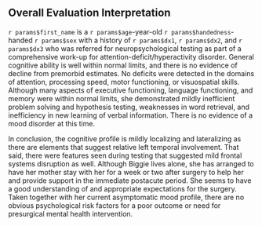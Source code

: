 ## Overall Evaluation Interpretation

`r params$first_name` is a `r params$age`-year-old `r params$handedness`-handed `r params$sex` with a history of `r params$dx1`, `r params$dx2`, and `r params$dx3` who was referred for neuropsychological testing as part of a comprehensive work-up for attention-deficit/hyperactivity disorder. General cognitive ability is well within normal limits, and there is no evidence of decline from premorbid estimates. No deficits were detected in the domains of attention, processing speed, motor functioning, or visuospatial skills. Although many aspects of executive functioning, language functioning, and memory were within normal limits, she demonstrated mildly inefficient problem solving and hypothesis testing, weaknesses in word retrieval, and inefficiency in new learning of verbal information. There is no evidence of a mood disorder at this time.

In conclusion, the cognitive profile is mildly localizing and lateralizing as there are elements that suggest relative left temporal involvement. That said, there were features seen during testing that suggested mild frontal systems disruption as well.
Although Biggie lives alone, she has arranged to have her mother stay with her
for a week or two after surgery to help her and provide support in the immediate
postacute period. She seems to have a good understanding of and appropriate
expectations for the surgery. Taken together with her current asymptomatic mood
profile, there are no obvious psychological risk factors for a poor outcome or
need for presurgical mental health intervention.

